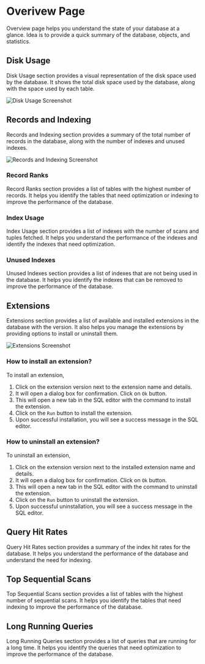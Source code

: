 # Overivew Page

Overview page helps you understand the state of your database at a glance. Idea
is to provide a quick summary of the database, objects, and statistics.

## Disk Usage

Disk Usage section provides a visual representation of the disk space used by
the database. It shows the total disk space used by the database, along with the
space used by each table.

![Disk Usage Screenshot](/Overview_DiskUsage.png)

## Records and Indexing

Records and Indexing section provides a summary of the total number of records
in the database, along with the number of indexes and unused indexes.

![Records and Indexing Screenshot](/Overview_RecordsIndexing.png)

### Record Ranks

Record Ranks section provides a list of tables with the highest number of
records. It helps you identify the tables that need optimization or indexing to
improve the performance of the database.

### Index Usage

Index Usage section provides a list of indexes with the number of scans and
tuples fetched. It helps you understand the performance of the indexes and
identify the indexes that need optimization.

### Unused Indexes

Unused Indexes section provides a list of indexes that are not being used in the
database. It helps you identify the indexes that can be removed to improve the
performance of the database.

## Extensions

Extensions section provides a list of available and installed extensions in the
database with the version. It also helps you manage the extensions by providing
options to install or uninstall them.

![Extensions Screenshot](/Overview_Extensions.png)

### How to install an extension?

To install an extension,

1. Click on the extension version next to the extension name and details.
2. It will open a dialog box for confirmation. Click on `Ok` button.
3. This will open a new tab in the SQL editor with the command to install the
   extension.
4. Click on the `Run` button to install the extension.
5. Upon successful installation, you will see a success message in the SQL
   editor.

### How to uninstall an extension?

To uninstall an extension,

1. Click on the extension version next to the installed extension name and
   details.
2. It will open a dialog box for confirmation. Click on `Ok` button.
3. This will open a new tab in the SQL editor with the command to uninstall the
   extension.
4. Click on the `Run` button to uninstall the extension.
5. Upon successful uninstallation, you will see a success message in the SQL
   editor.

## Query Hit Rates

Query Hit Rates section provides a summary of the index hit rates for the
database. It helps you understand the performance of the database and understand
the need for indexing.

## Top Sequential Scans

Top Sequential Scans section provides a list of tables with the highest number
of sequential scans. It helps you identify the tables that need indexing to
improve the performance of the database.

## Long Running Queries

Long Running Queries section provides a list of queries that are running for a
long time. It helps you identify the queries that need optimization to improve
the performance of the database.
